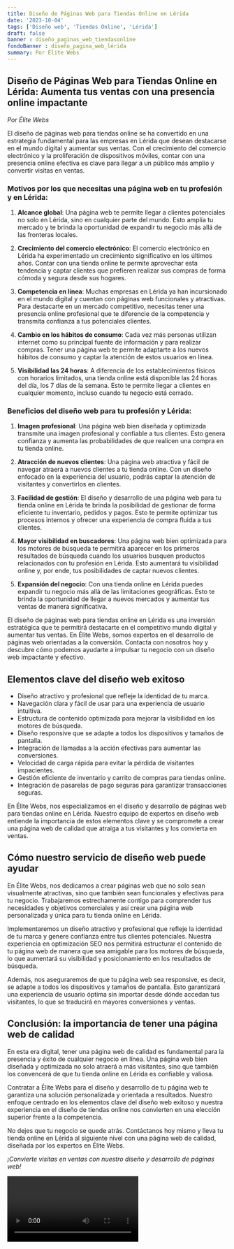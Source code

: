```yaml
---
title: Diseño de Páginas Web para Tiendas Online en Lérida
date: '2023-10-04'
tags: ['Diseño web', 'Tiendas Online', 'Lérida']
draft: false
banner : diseño_paginas_web_tiendasonline
fondoBanner : diseño_pagina_web_lérida
summary: Por Élite Webs
---
```


## Diseño de Páginas Web para Tiendas Online en Lérida: Aumenta tus ventas con una presencia online impactante

*Por Élite Webs*

El diseño de páginas web para tiendas online se ha convertido en una estrategia fundamental para las empresas en Lérida que desean destacarse en el mundo digital y aumentar sus ventas. Con el crecimiento del comercio electrónico y la proliferación de dispositivos móviles, contar con una presencia online efectiva es clave para llegar a un público más amplio y convertir visitas en ventas.

### Motivos por los que necesitas una página web en tu profesión y en Lérida:

1. **Alcance global**: Una página web te permite llegar a clientes potenciales no solo en Lérida, sino en cualquier parte del mundo. Esto amplía tu mercado y te brinda la oportunidad de expandir tu negocio más allá de las fronteras locales.

2. **Crecimiento del comercio electrónico**: El comercio electrónico en Lérida ha experimentado un crecimiento significativo en los últimos años. Contar con una tienda online te permite aprovechar esta tendencia y captar clientes que prefieren realizar sus compras de forma cómoda y segura desde sus hogares.

3. **Competencia en línea**: Muchas empresas en Lérida ya han incursionado en el mundo digital y cuentan con páginas web funcionales y atractivas. Para destacarte en un mercado competitivo, necesitas tener una presencia online profesional que te diferencie de la competencia y transmita confianza a tus potenciales clientes.

4. **Cambio en los hábitos de consumo**: Cada vez más personas utilizan internet como su principal fuente de información y para realizar compras. Tener una página web te permite adaptarte a los nuevos hábitos de consumo y captar la atención de estos usuarios en línea.

5. **Visibilidad las 24 horas**: A diferencia de los establecimientos físicos con horarios limitados, una tienda online está disponible las 24 horas del día, los 7 días de la semana. Esto te permite llegar a clientes en cualquier momento, incluso cuando tu negocio está cerrado.

### Beneficios del diseño web para tu profesión y Lérida:

1. **Imagen profesional**: Una página web bien diseñada y optimizada transmite una imagen profesional y confiable a tus clientes. Esto genera confianza y aumenta las probabilidades de que realicen una compra en tu tienda online.

2. **Atracción de nuevos clientes**: Una página web atractiva y fácil de navegar atraerá a nuevos clientes a tu tienda online. Con un diseño enfocado en la experiencia del usuario, podrás captar la atención de visitantes y convertirlos en clientes.

3. **Facilidad de gestión**: El diseño y desarrollo de una página web para tu tienda online en Lérida te brinda la posibilidad de gestionar de forma eficiente tu inventario, pedidos y pagos. Esto te permite optimizar tus procesos internos y ofrecer una experiencia de compra fluida a tus clientes.

4. **Mayor visibilidad en buscadores**: Una página web bien optimizada para los motores de búsqueda te permitirá aparecer en los primeros resultados de búsqueda cuando los usuarios busquen productos relacionados con tu profesión en Lérida. Esto aumentará tu visibilidad online y, por ende, tus posibilidades de captar nuevos clientes.

5. **Expansión del negocio**: Con una tienda online en Lérida puedes expandir tu negocio más allá de las limitaciones geográficas. Esto te brinda la oportunidad de llegar a nuevos mercados y aumentar tus ventas de manera significativa.

El diseño de páginas web para tiendas online en Lérida es una inversión estratégica que te permitirá destacarte en el competitivo mundo digital y aumentar tus ventas. En Élite Webs, somos expertos en el desarrollo de páginas web orientadas a la conversión. Contacta con nosotros hoy y descubre cómo podemos ayudarte a impulsar tu negocio con un diseño web impactante y efectivo.

<GifSeo />

<Cta />

## Elementos clave del diseño web exitoso

- Diseño atractivo y profesional que refleje la identidad de tu marca.
- Navegación clara y fácil de usar para una experiencia de usuario intuitiva.
- Estructura de contenido optimizada para mejorar la visibilidad en los motores de búsqueda.
- Diseño responsive que se adapte a todos los dispositivos y tamaños de pantalla.
- Integración de llamadas a la acción efectivas para aumentar las conversiones.
- Velocidad de carga rápida para evitar la pérdida de visitantes impacientes.
- Gestión eficiente de inventario y carrito de compras para tiendas online.
- Integración de pasarelas de pago seguras para garantizar transacciones seguras.

En Élite Webs, nos especializamos en el diseño y desarrollo de páginas web para tiendas online en Lérida. Nuestro equipo de expertos en diseño web entiende la importancia de estos elementos clave y se compromete a crear una página web de calidad que atraiga a tus visitantes y los convierta en ventas.

## Cómo nuestro servicio de diseño web puede ayudar

En Élite Webs, nos dedicamos a crear páginas web que no solo sean visualmente atractivas, sino que también sean funcionales y efectivas para tu negocio. Trabajaremos estrechamente contigo para comprender tus necesidades y objetivos comerciales y así crear una página web personalizada y única para tu tienda online en Lérida.

Implementaremos un diseño atractivo y profesional que refleje la identidad de tu marca y genere confianza entre tus clientes potenciales. Nuestra experiencia en optimización SEO nos permitirá estructurar el contenido de tu página web de manera que sea amigable para los motores de búsqueda, lo que aumentará su visibilidad y posicionamiento en los resultados de búsqueda.

Además, nos aseguraremos de que tu página web sea responsive, es decir, se adapte a todos los dispositivos y tamaños de pantalla. Esto garantizará una experiencia de usuario óptima sin importar desde dónde accedan tus visitantes, lo que se traducirá en mayores conversiones y ventas.

## Conclusión: la importancia de tener una página web de calidad

En esta era digital, tener una página web de calidad es fundamental para la presencia y éxito de cualquier negocio en línea. Una página web bien diseñada y optimizada no solo atraerá a más visitantes, sino que también los convencerá de que tu tienda online en Lérida es confiable y valiosa.

Contratar a Élite Webs para el diseño y desarrollo de tu página web te garantiza una solución personalizada y orientada a resultados. Nuestro enfoque centrado en los elementos clave del diseño web exitoso y nuestra experiencia en el diseño de tiendas online nos convierten en una elección superior frente a la competencia.

No dejes que tu negocio se quede atrás. Contáctanos hoy mismo y lleva tu tienda online en Lérida al siguiente nivel con una página web de calidad, diseñada por los expertos en Élite Webs.

_¡Convierte visitas en ventas con nuestro diseño y desarrollo de páginas web!_

<Video />

<CtaBot job='Tiendas Online' city='Lérida'/>

<Gmaps query='Lérida+españa+maps' />